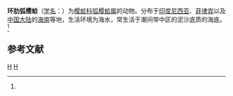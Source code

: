{{Speciesbox
| taxon = Arcopagia remies
| binomial_authority = (Linne, 1758)<ref name='id11404'>{{cite web| url =http://www.bioinfo.cn/db05/BjdwSpecies.php?action=view&id=11404| title =环肋弧樱蛤| work =《中国动物物种编目数据库》| publisher =中国科学院微生物研究所| author =中国科学院动物研究所| accessdate =2009-04-28| deadurl =yes| archiveurl =https://web.archive.org/web/20160305063030/http://www.bioinfo.cn/db05/BjdwSpecies.php?action=view&id=11404| archivedate =2016-03-05}}</ref>
}}

'''环肋弧樱蛤'''（[[学名|学名]]：{{lang|la|''Arcopagia remies''}}）为[[樱蛤科|樱蛤科]][[弧樱蛤属|弧樱蛤属]]的动物。分布于[[印度尼西亚|印度尼西亚]]、[[菲律宾|菲律宾]]以及[[中国大陆|中国大陆]]的[[海南|海南]]等地，生活环境为海水，常生活于潮间带中区的泥沙底质的海底。<ref name='id11404'/>

== 参考文献 ==
{{reflist}}

{{软体动物小作品}}

{{Taxonbar}}
[[Category:1758年描述的动物|H]]
[[Category:弧樱蛤属|H]]